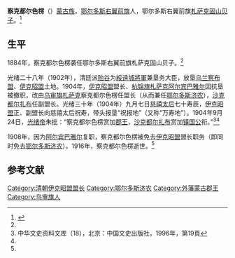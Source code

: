 '''察克都尔色楞'''（{{bd|19世纪|？|1916年|}}）[[蒙古族|蒙古族]]，[[鄂尔多斯右翼前旗|鄂尔多斯右翼前旗]]人，鄂尔多斯右翼前旗[[札萨克|札萨克]][[固山贝子|固山贝子]]。<ref name=cjsh>{{Cite web |url=http://www.cjshl.com/news/view/79 |title=陵寝管理官员济农，成吉思汗陵，2007-08-26 |access-date=2013-06-05 |archive-url=https://web.archive.org/web/20140714165629/http://www.cjshl.com/news/view/79 |archive-date=2014-07-14 |dead-url=yes }}</ref>

==生平==
1884年，察克都尔色楞袭任鄂尔多斯右翼前旗札萨克固山贝子。<ref name=cjsh/>

光绪二十八年（1902年），清廷派[[贻谷|贻谷]]为[[綏遠城將軍|綏遠城將軍]]兼垦务大臣，放垦[[乌兰察布盟|乌兰察布盟]]、[[伊克昭盟|伊克昭盟]]土地。1904年，[[伊克昭盟|伊克昭盟]]盟长、[[杭锦旗|杭锦旗]][[札萨克|札萨克]][[阿尔宾巴雅尔|阿尔宾巴雅尔]]因抗垦被撤职，改由[[乌审旗|乌审旗]][[札萨克|札萨克]]察克都尔色楞任盟长（从而兼任[[鄂尔多斯济农|鄂尔多斯济农]]），[[沙克都尔扎布|沙克都尔扎布]]任副盟长。光绪三十年（1904年）九月七日[[慈禧太后|慈禧太后]]七十寿辰，[[伊克昭盟|伊克昭盟]]正、副盟长向慈禧太后祝寿，带头报垦“祝报地”（又称“万寿地”）。1904年9月24日，[[光绪帝|光绪帝]]朱批：“察克都尔色楞赏加[[郡王|郡王]]，[[沙克都尔扎布|沙克都尔扎布]]赏加[[镇国公|镇国公]]衔。”<ref name=zhws>中华文史资料文库（18），北京：中国文史出版社，1996年，第19頁</ref><ref name=cjsh/>

1908年，因为[[阿尔宾巴雅尔|阿尔宾巴雅尔]]复职，察克都尔色楞被免去[[伊克昭盟|伊克昭盟]]盟长职务（即同时免去[[鄂尔多斯济农|鄂尔多斯济农]]）。1916年，察克都尔色楞逝世。<ref name=cjsh/>

==参考文献==
{{reflist}}

{{伊克昭盟盟长|清}}
[[Category:清朝伊克昭盟盟长|Category:清朝伊克昭盟盟长]]
[[Category:鄂尔多斯济农|Category:鄂尔多斯济农]]
[[Category:外藩蒙古郡王|Category:外藩蒙古郡王]]
[[Category:乌审旗人|Category:乌审旗人]]